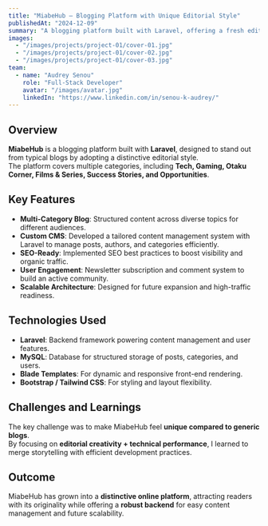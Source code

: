```yaml
---
title: "MiabeHub – Blogging Platform with Unique Editorial Style"
publishedAt: "2024-12-09"
summary: "A blogging platform built with Laravel, offering a fresh editorial style and covering categories such as Tech, Gaming, Otaku Culture, and more."
images:
  - "/images/projects/project-01/cover-01.jpg"
  - "/images/projects/project-01/cover-02.jpg"
  - "/images/projects/project-01/cover-03.jpg"
team:
  - name: "Audrey Senou"
    role: "Full-Stack Developer"
    avatar: "/images/avatar.jpg"
    linkedIn: "https://www.linkedin.com/in/senou-k-audrey/"
---
```


## Overview

**MiabeHub** is a blogging platform built with **Laravel**, designed to stand out from typical blogs by adopting a distinctive editorial style.  
The platform covers multiple categories, including **Tech, Gaming, Otaku Corner, Films & Series, Success Stories, and Opportunities**.

## Key Features

- **Multi-Category Blog**: Structured content across diverse topics for different audiences.  
- **Custom CMS**: Developed a tailored content management system with Laravel to manage posts, authors, and categories efficiently.  
- **SEO-Ready**: Implemented SEO best practices to boost visibility and organic traffic.  
- **User Engagement**: Newsletter subscription and comment system to build an active community.  
- **Scalable Architecture**: Designed for future expansion and high-traffic readiness.  

## Technologies Used

- **Laravel**: Backend framework powering content management and user features.  
- **MySQL**: Database for structured storage of posts, categories, and users.  
- **Blade Templates**: For dynamic and responsive front-end rendering.  
- **Bootstrap / Tailwind CSS**: For styling and layout flexibility.  

## Challenges and Learnings

The key challenge was to make MiabeHub feel **unique compared to generic blogs**.  
By focusing on **editorial creativity + technical performance**, I learned to merge storytelling with efficient development practices.

## Outcome

MiabeHub has grown into a **distinctive online platform**, attracting readers with its originality while offering a **robust backend** for easy content management and future scalability.
